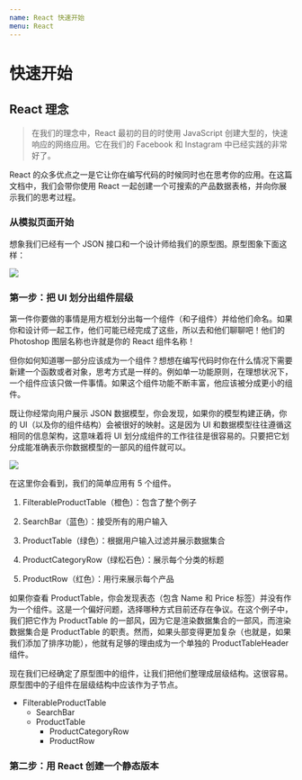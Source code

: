 ```yaml
---
name: React 快速开始
menu: React
---
```

# 快速开始

## React 理念

> 在我们的理念中，React 最初的目的时使用 JavaScript 创建大型的，快速响应的网络应用。它在我们的 Facebook 和 Instagram 中已经实践的非常好了。

React 的众多优点之一是它让你在编写代码的时候同时也在思考你的应用。在这篇文档中，我们会带你使用 React 一起创建一个可搜索的产品数据表格，并向你展示我们的思考过程。


### 从模拟页面开始

想象我们已经有一个 JSON 接口和一个设计师给我们的原型图。原型图象下面这样：

![](../images/thinking-in-react-mock-1071fbcc9eed01fddc115b41e193ec11-4dd91.png)


### 第一步：把 UI 划分出组件层级

第一件你要做的事情是用方框划分出每一个组件（和子组件）并给他们命名。如果你和设计师一起工作，他们可能已经完成了这些，所以去和他们聊聊吧！他们的 Photoshop 图层名称也许就是你的 React 组件名称！

但你如何知道哪一部分应该成为一个组件？想想在编写代码时你在什么情况下需要新建一个函数或者对象，思考方式是一样的。例如单一功能原则，在理想状况下，一个组件应该只做一件事情。如果这个组件功能不断丰富，他应该被分成更小的组件。

既让你经常向用户展示 JSON 数据模型，你会发现，如果你的模型构建正确，你的 UI（以及你的组件结构）会被很好的映射。这是因为 UI 和数据模型往往遵循这相同的信息架构，这意味着将 UI 划分成组件的工作往往是很容易的。只要把它划分成能准确表示你数据模型的一部风的组件就可以。

![](../images/thinking-in-react-components-eb8bda25806a89ebdc838813bdfa3601-82965.png)

在这里你会看到，我们的简单应用有 5 个组件。
<!-- 我们把每个组件展示的数据用斜体表示。 -->

1. FilterableProductTable（橙色）：包含了整个例子

2. SearchBar（蓝色）：接受所有的用户输入

3. ProductTable（绿色）：根据用户输入过滤并展示数据集合

4. ProductCategoryRow（绿松石色）：展示每个分类的标题

5. ProductRow（红色）：用行来展示每个产品

如果你查看 ProductTable，你会发现表态（包含 Name 和 Price 标签）并没有作为一个组件。这是一个偏好问题，选择哪种方式目前还存在争议。在这个例子中，我们把它作为 ProductTable 的一部风，因为它是渲染数据集合的一部风，而渲染数据集合是 ProductTable 的职责。然而，如果头部变得更加复杂（也就是，如果我们添加了排序功能），他就有足够的理由成为一个单独的 ProductTableHeader 组件。

现在我们已经确定了原型图中的组件，让我们把他们整理成层级结构。这很容易。原型图中的子组件在层级结构中应该作为子节点。

* FilterableProductTable
  * SearchBar
  * ProductTable
    * ProductCategoryRow
    * ProductRow


### 第二步：用 React 创建一个静态版本
